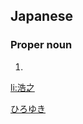 ==Japanese==
{{ja-kanjitab|浩|之}}

===Proper noun===
{{ja-pos|proper|ひろゆき}}

# {{given name|male|lang=ja}}

[[Category:Japanese male given names|ひろゆき]]

[[li:浩之]]